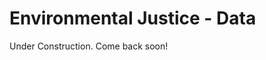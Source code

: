 # Environmental Justice - Data {#sec-EJdata}

::: {.callout-note appearance="simple"}
Under Construction. Come back soon! 
:::
